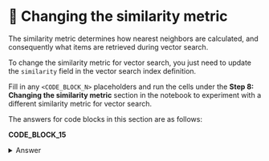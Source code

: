# 👐 Changing the similarity metric

The similarity metric determines how nearest neighbors are calculated, and consequently what items are retrieved during vector search.

To change the similarity metric for vector search, you just need to update the `similarity` field in the vector search index definition.

Fill in any `<CODE_BLOCK_N>` placeholders and run the cells under the **Step 8: Changing the similarity metric** section in the notebook to experiment with a different similarity metric for vector search.

The answers for code blocks in this section are as follows:

**CODE_BLOCK_15**

<details>
<summary>Answer</summary>
<div>

```python
{
    "name": ATLAS_VECTOR_SEARCH_INDEX_NAME,
    "type": "vectorSearch",
    "definition": {
        "fields": [
            {
                "type": "vector",
                "path": "embedding",
                "numDimensions": 512,
                "similarity": "dotProduct",
            },
        ]
    },
}
```

</div>
</details>